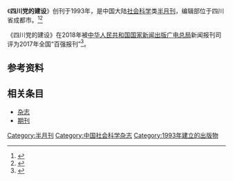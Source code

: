 {{Infobox magazine
| title = 四川党的建设 
| image_file = 
| image_size = 
| image_caption =
| editor = 
| editor_title =  
| staff_writer =  
| founder =  
| frequency = 半月刊
| circulation = 
| category = 社会科学
| company = 中国共产党四川省委员会（主管单位）
| 出版者= 中国共产党四川省委员会（主办单位）
| firstdate = [[1993年|1993年]]
| 创刊地区= [[中国大陆|中国大陆]]
| 总部所在地   =四川省成都市
| language = [[中文|中文]]
| website = [http://www.scdjw.com.cn/dangjianwangluoduben/ 《四川党的建设》的官方网站]
| issn = 2096-3319
| CN   = CN51-1774/D
}}
《'''四川党的建设'''》创刊于1993年，是中国大陆[[社会科学|社会科学]]类[[杂志#出版|半月刊]]，编辑部位于四川省成都市。<ref name="知网1">{{Cite web|title=四川党的建设|url=https://navi.cnki.net/knavi/JournalDetail?pcode=CJFD&pykm=SCDJ|accessdate=2021-02-02|work=navi.cnki.net|publisher=[[中国知网|中国知网]]}}</ref><ref name="维普1">{{Cite web|title=四川党的建设 - 维普中文期刊|url=http://www.cqvip.com/qikan/Detail.aspx?gch=82307A|accessdate=2021-02-02|author=|date=|format=|publisher=[[维普|维普]]|language=}}</ref>

《四川党的建设》在2018年被[[中华人民共和国国家新闻出版广电总局|中华人民共和国国家新闻出版广电总局]]新闻报刊司评为2017年全国“百强报刊”<ref>{{Cite web|title=2017年全国“百强报刊”推荐名单开始公示|url=http://www.ce.cn/culture/gd/201801/16/t20180116_27756145.shtml|accessdate=2021-02-10|author=赵新乐（中国新闻出版广电报）|date=2018-01-16|format=|work=www.ce.cn|publisher=[[中国经济网|中国经济网]]|language=|archive-date=2020-11-05|archive-url=https://web.archive.org/web/20201105014543/http://www.ce.cn/culture/gd/201801/16/t20180116_27756145.shtml|dead-url=no}}</ref>。
== 参考资料 ==
{{reflist|2}}

== 相关条目 ==

* [[杂志|杂志]]
* [[期刊|期刊]]

{{pub-stub}}
{{全国百强报刊|2017}}

[[Category:半月刊|Category:半月刊]]
[[Category:中国社会科学杂志|Category:中国社会科学杂志]]
[[Category:1993年建立的出版物|Category:1993年建立的出版物]]